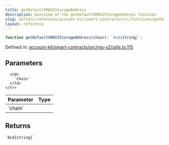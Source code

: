 ```yaml
---
title: getDefaultSMAV2StorageAddress
description: Overview of the getDefaultSMAV2StorageAddress function
slug: wallets/reference/account-kit/smart-contracts/src/functions/getDefaultSMAV2StorageAddress
layout: reference
---
```


```ts
function getDefaultSMAV2StorageAddress(chain): `0x${string}`;
```

Defined in: [account-kit/smart-contracts/src/ma-v2/utils.ts:115](https://github.com/alchemyplatform/aa-sdk/blob/5b9429f0f16dcd4ff822527b8de589e19e88faa7/account-kit/smart-contracts/src/ma-v2/utils.ts#L115)

## Parameters

<table>
  <thead>
    <tr>
      <th align="left">Parameter</th>
      <th align="left">Type</th>
    </tr>
  </thead>

  <tbody>
    <tr>
      <td>
        `chain`
      </td>

      <td>
        `Chain`
      </td>
    </tr>

  </tbody>
</table>

## Returns

`` `0x${string}` ``
